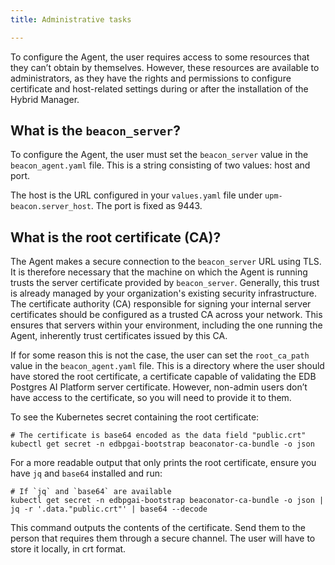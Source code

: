```yaml
---
title: Administrative tasks

---
```


To configure the Agent, the user requires access to some resources that they can’t obtain by themselves. However, these resources are available to administrators, as they have the rights and permissions to configure certificate and host-related settings during or after the installation of the Hybrid Manager.

## What is the `beacon_server`?

To configure the Agent, the user must set the `beacon_server` value in the `beacon_agent.yaml` file. This is a string consisting of two values: host and port. 

The host is the URL configured in your `values.yaml` file under `upm-beacon.server_host`. The port is fixed as 9443.

## What is the root certificate (CA)?

The Agent makes a secure connection to the `beacon_server` URL using TLS. It is therefore necessary that the machine on which the Agent is running trusts the server certificate provided by `beacon_server`.
Generally, this trust is already managed by your organization's existing security infrastructure. The certificate authority (CA) responsible for signing your internal server certificates should be configured as a trusted CA across your network. This ensures that servers within your environment, including the one running the Agent, inherently trust certificates issued by this CA.

If for some reason this is not the case, the user can set the `root_ca_path` value in the `beacon_agent.yaml` file. This is a directory where the user should have stored the root certificate, a certificate capable of validating the EDB Postgres AI Platform server certificate. However, non-admin users don’t have access to the certificate, so you will need to provide it to them.

To see the Kubernetes secret containing the root certificate:

```
# The certificate is base64 encoded as the data field "public.crt"
kubectl get secret -n edbpgai-bootstrap beaconator-ca-bundle -o json
```

For a more readable output that only prints the root certificate, ensure you have `jq` and `base64` installed and run:

```
# If `jq` and `base64` are available
kubectl get secret -n edbpgai-bootstrap beaconator-ca-bundle -o json | jq -r '.data."public.crt"' | base64 --decode
```

This command outputs the contents of the certificate. Send them to the person that requires them through a secure channel. The user will have to store it locally, in crt format.
